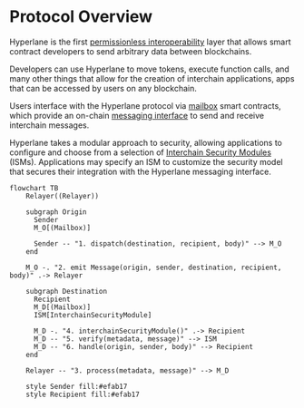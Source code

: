 # Protocol Overview

Hyperlane is the first [permissionless interoperability](../deploy-hyperlane.mdx) layer that allows smart contract developers to send arbitrary data between blockchains.

Developers can use Hyperlane to move tokens, execute function calls, and many other things that allow for the creation of interchain applications, apps that can be accessed by users on any blockchain.

Users interface with the Hyperlane protocol via [mailbox](./mailbox.mdx) smart contracts, which provide an on-chain [messaging interface](../reference/messaging/messaging-interface.mdx) to send and receive interchain messages.

Hyperlane takes a modular approach to security, allowing applications to configure and choose from a selection of [Interchain Security Modules](../protocol/ISM/modular-security.mdx) (ISMs). Applications may specify an ISM to customize the security model that secures their integration with the Hyperlane messaging interface.

```mermaid
flowchart TB
    Relayer((Relayer))

    subgraph Origin
      Sender
      M_O[(Mailbox)]

      Sender -- "1. dispatch(destination, recipient, body)" --> M_O
    end

    M_O -. "2. emit Message(origin, sender, destination, recipient, body)" .-> Relayer

    subgraph Destination
      Recipient
      M_D[(Mailbox)]
      ISM[InterchainSecurityModule]

      M_D -. "4. interchainSecurityModule()" .-> Recipient
      M_D -- "5. verify(metadata, message)" --> ISM
      M_D -- "6. handle(origin, sender, body)" --> Recipient
    end

    Relayer -- "3. process(metadata, message)" --> M_D

    style Sender fill:#efab17
    style Recipient fill:#efab17
```
